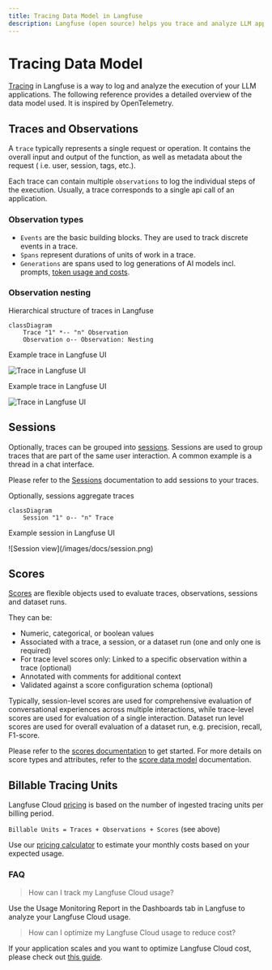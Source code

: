 ```yaml
---
title: Tracing Data Model in Langfuse
description: Langfuse (open source) helps you trace and analyze LLM applications. Learn how traces and observations are structured in Langfuse.
---
```


# Tracing Data Model

[Tracing](/docs/tracing) in Langfuse is a way to log and analyze the execution of your LLM applications. The following reference provides a detailed overview of the data model used. It is inspired by OpenTelemetry.

## Traces and Observations

A `trace` typically represents a single request or operation.
It contains the overall input and output of the function, as well as metadata about the request ( i.e. user, session, tags, etc.).

Each trace can contain multiple `observations` to log the individual steps of the execution. Usually, a trace corresponds to a single api call of an application.


### Observation types

- <CircleDot size={16} className="text-muted-green inline mr-1" /> `Events` are the
  basic building blocks. They are used to track discrete events in a trace.
- <MoveHorizontal size={16} className="text-muted-blue inline mr-1" /> `Spans` represent
  durations of units of work in a trace.
- <Fan size={16} className="text-muted-magenta inline mr-1" /> `Generations` are
  spans used to log generations of AI models incl. prompts, [token usage and costs](/docs/model-usage-and-cost).

### Observation nesting

<div className="grid grid-cols-2 mt-6 gap-2 md:gap-4">

<div className="border rounded py-4 px-4 flex flex-col items-center justify-center bg-card">

Hierarchical structure of traces in Langfuse

<div className="flex-1 flex items-center justify-center ">

```mermaid
classDiagram
    Trace "1" *-- "n" Observation
    Observation o-- Observation: Nesting
```

</div>

</div>

<div className="border rounded py-4 px-4 text-center block dark:hidden bg-card">

Example trace in Langfuse UI

![Trace in Langfuse UI](/images/docs/tracing-observation-tree-light.png)

</div>

<div className="border rounded py-4 px-4 text-center bg-card hidden dark:block">

Example trace in Langfuse UI

![Trace in Langfuse UI](/images/docs/tracing-observation-tree-dark.png)

</div>

</div>

## Sessions

Optionally, traces can be grouped into [sessions](/docs/tracing-features/sessions).
Sessions are used to group traces that are part of the same user interaction.
A common example is a thread in a chat interface.

Please refer to the [Sessions](/docs/tracing-features/sessions) documentation to add sessions to your traces.

<div className="grid grid-cols-2 mt-6 gap-2 md:gap-4">

<div className="border rounded py-4 text-center px-4 flex flex-col bg-card">

Optionally, sessions aggregate traces

<div className="flex-1 flex items-center justify-center">

```mermaid
classDiagram
    Session "1" o-- "n" Trace
```

</div>

</div>

<div className="border rounded py-4 px-4 text-center block bg-card">

Example session in Langfuse UI

<Frame border fullWidth>
  ![Session view](/images/docs/session.png)
</Frame>

</div>

</div>

## Scores

[Scores](/docs/scores) are flexible objects used to evaluate traces, observations, sessions and dataset runs.

They can be:

- Numeric, categorical, or boolean values
- Associated with a trace, a session, or a dataset run (one and only one is required)
- For trace level scores only: Linked to a specific observation within a trace (optional)
- Annotated with comments for additional context
- Validated against a score configuration schema (optional)

Typically, session-level scores are used for comprehensive evaluation of conversational experiences across multiple interactions, while trace-level scores are used for evaluation of a single interaction. Dataset run level scores are used for overall evaluation of a dataset run, e.g. precision, recall, F1-score.

Please refer to the [scores documentation](/docs/scores) to get started. For more details on score types and attributes, refer to the [score data model](/docs/scores/data-model) documentation.

## Billable Tracing Units

Langfuse Cloud [pricing](/pricing) is based on the number of ingested tracing units per billing period.

`Billable Units = Traces + Observations + Scores` (see above)

Use our [pricing calculator](/pricing?calculatorOpen=true) to estimate your monthly costs based on your expected usage.

### FAQ

> How can I track my Langfuse Cloud usage?

Use the Usage Monitoring Report in the Dashboards tab in Langfuse to analyze your Langfuse Cloud usage.

> How can I optimize my Langfuse Cloud usage to reduce cost?

If your application scales and you want to optimize Langfuse Cloud cost, please check out [this guide](/faq/all/cutting-costs).
